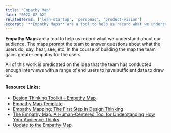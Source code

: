 ```yaml
---
title: "Empathy Map"
date: "2022-02-02"
relatedTerms: ['lean-startup', 'personas', 'product-vision']
excerpt: '**Empathy Maps** are a tool to help us record what we understand about our audience. The'
---
```


**Empathy Maps** are a tool to help us record what we understand about our audience. The maps prompt the team to answer questions about what the users do, say, hear, see, etc. In the course of building the map the team gains greater empathy for the users.

All of this work is predicated on the idea that the team has conducted enough interviews with a range of end users to have sufficient data to draw on.

#### Resource Links:

- [Design Thinking Toolkit – Empathy Map](https://spin.atomicobject.com/2022/06/02/design-thinking-empathy-map/)
- [Empathy Map Template](https://miro.com/templates/empathy-map/)
- [Empathy Mapping: The First Step in Design Thinking](https://www.nngroup.com/articles/empathy-mapping/)
- [The Empathy Map: A Human-Centered Tool for Understanding How Your Audience Thinks](https://xplane.com/the-empathy-map-a-human-centered-tool-for-understanding-how-your-audience-thinks/)
- [Update to the Empathy Map](https://gamestorming.com/update-to-the-empathy-map/)

